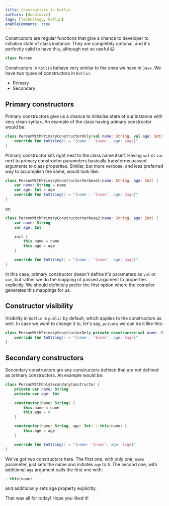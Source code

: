 ```yaml
---
title: Constructors in Kotlin
authors: [dodalovic]
tags: [technology, kotlin]
enableComments: true
---
```


Constructors are regular functions that give a chance to developer to initialise state of class instance.
They are completely optional, and it's perfectly valid to have this, although not so useful :smiley:

<!--truncate-->

```kotlin
class Person
```

Constructors in `Kotlin` behave very similar to the ones we have in `Java`. We have two types of
constructors in `Kotlin`:

- Primary
- Secondary

## Primary constructors

Primary constructors give us a chance to initialise state of our instance with very clean syntax.
An example of the class having primary constructor would be:

```kotlin
class PersonWithPrimaryConstructorOnly(val name: String, val age: Int) {
    override fun toString() = "{name : '$name', age: $age}"
}
```

Primary constructor sits right next to the class name itself. Having `val` or `var` next to primary
constructor parameters basically transforms passed arguments to class properties. Similar, but more
verbose, and less preferred way to accomplish the same, would look like:

```kotlin
class PersonWithPrimaryConstructorVerbose1(name: String, age: Int) {
    var name: String = name
    var age: Int = age
    override fun toString() = "{name : '$name', age: $age}"
}
```

or:

```kotlin
class PersonWithPrimaryConstructorVerbose2(name: String, age: Int) {
    var name: String
    var age: Int

    init {
        this.name = name
        this.age = age
    }

    override fun toString() = "{name : '$name', age: $age}"
}
```

In this case, primary constructor doesn't define it's parameters as `val` or `var`, but rather we
do the mapping of passed argument to properties explicitly. We should definitely prefer the first option
where the compiler generates this mappings for us.

## Constructor visibility

Visibility in `Kotlin` is `public` by default, which applies to the constructors as well. In case we want to change
it to, let's say, `private` we can do it like this:

```kotlin
class PersonWithPrimaryConstructorOnly private constructor(val name: String, val age: Int) {
    override fun toString() = "{name : '$name', age: $age}"
}
```

## Secondary constructors

Secondary constructors are any constructors defined that are not defined as primary constructors. An example
would be:

```kotlin
class PersonWithOnlySecondaryConstructor {
    private var name: String
    private var age: Int

    constructor(name: String) {
        this.name = name
        this.age = 0
    }

    constructor(name: String, age: Int) : this(name) {
        this.age = age
    }

    override fun toString() = "{name: '$name', age: $age}"
}
```

We've got two constructors here. The first one, with only one, `name` parameter, just sets the name and initiates `age` to `0`.
The second one, with additional `age` argument calls the first one with:

```kotlin
: this(name)
```

and additionally sets age property explicitly.

That was all for today! Hope you liked it!
